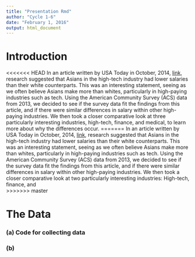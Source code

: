 ```yaml
---
title: "Presentation Rmd"
author: "Cycle 1-6"
date: "February 1, 2016"
output: html_document
---
```

# Introduction
<<<<<<< HEAD
In an article written by USA Today in October, 2014, [link](http://www.usatoday.com/story/tech/2014/10/09/high-tech-pay-gap-hispanics-asians-african-americans/16606121/), research suggested that Asians in the high-tech industry had lower salaries than their white counterparts. This was an interesting statement, seeing as we often believe Asians make more than whites, particularly in high-paying industries such as tech. Using the American Community Survey (ACS) data from 2013, we decided to see if the survey data fit the findings from this article, and if there were similar differences in salary within other high-paying industries. We then took a closer comparative look at three particularly interesting industries, high-tech, finance, and medical, to learn more about why the differences occur.
=======
In an article written by USA Today in October, 2014, [link](http://www.usatoday.com/story/tech/2014/10/09/high-tech-pay-gap-hispanics-asians-african-americans/16606121/), research suggested that Asians in the high-tech industry had lower salaries than their white counterparts. This was an interesting statement, seeing as we often believe Asians make more than whites, particularly in high-paying industries such as tech. Using the American Community Survey (ACS) data from 2013, we decided to see if the survey data fit the findings from this article, and if there were similar differences in salary within other high-paying industries. We then took a closer comparative look at two particularly interesting industries: High-tech, finance, and  
>>>>>>> master
  
# The Data
### (a) Code for collecting data
### (b) 